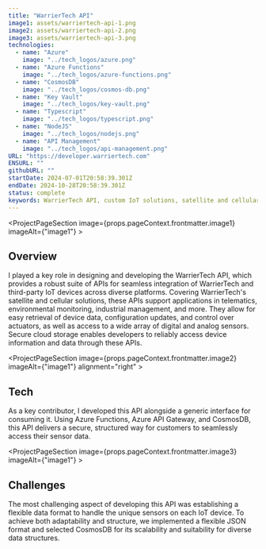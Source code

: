 ```yaml
---
title: "WarrierTech API"
image1: assets/warriertech-api-1.png
image2: assets/warriertech-api-2.png
image3: assets/warriertech-api-3.png
technologies:
  - name: "Azure"
    image: "../tech_logos/azure.png"
  - name: "Azure Functions"
    image: "../tech_logos/azure-functions.png"
  - name: "CosmosDB"
    image: "../tech_logos/cosmos-db.png"
  - name: "Key Vault"
    image: "../tech_logos/key-vault.png"
  - name: "Typescript"
    image: "../tech_logos/typescript.png"
  - name: "NodeJS"
    image: "../tech_logos/nodejs.png"
  - name: "API Management"
    image: "../tech_logos/api-management.png"
URL: "https://developer.warriertech.com"
ENSURL: ""
githubURL: ""
startDate: 2024-07-01T20:58:39.301Z
endDate: 2024-10-28T20:58:39.301Z
status: complete
keywords: WarrierTech API, custom IoT solutions, satellite and cellular IoT, IoT data integration, environmental monitoring IoT, telematics API, industrial IoT API, Azure Functions, CosmosDB, secure IoT data, flexible JSON API, third-party IoT integration, digital and analog sensor API, device management IoT, cloud IoT storage, Devin Davis
---
```


<ProjectPageSection image={props.pageContext.frontmatter.image1} imageAlt={"image1"} >

## Overview

I played a key role in designing and developing the WarrierTech API, which provides a robust suite of APIs for seamless integration of WarrierTech and third-party IoT devices across diverse platforms. Covering WarrierTech's satellite and cellular solutions, these APIs support applications in telematics, environmental monitoring, industrial management, and more. They allow for easy retrieval of device data, configuration updates, and control over actuators, as well as access to a wide array of digital and analog sensors. Secure cloud storage enables developers to reliably access device information and data through these APIs.
</ProjectPageSection>

<ProjectPageSection image={props.pageContext.frontmatter.image2} imageAlt={"image1"} alignment="right" >

## Tech

As a key contributor, I developed this API alongside a generic interface for consuming it. Using Azure Functions, Azure API Gateway, and CosmosDB, this API delivers a secure, structured way for customers to seamlessly access their sensor data.
<TechListing technologies={props.pageContext.frontmatter.technologies} />
</ProjectPageSection>

<ProjectPageSection image={props.pageContext.frontmatter.image3} imageAlt={"image1"} >

## Challenges

The most challenging aspect of developing this API was establishing a flexible data format to handle the unique sensors on each IoT device. To achieve both adaptability and structure, we implemented a flexible JSON format and selected CosmosDB for its scalability and suitability for diverse data structures.
</ProjectPageSection>
